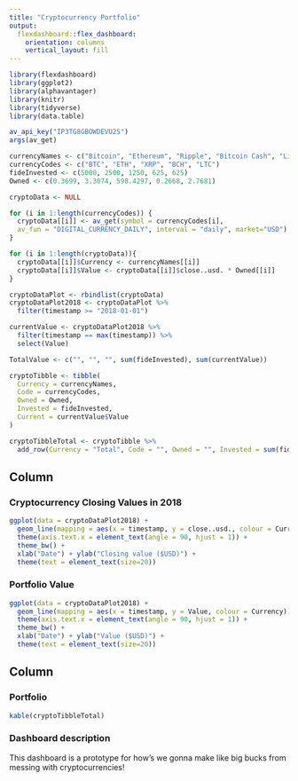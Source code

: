 ```yaml
---
title: "Cryptocurrency Portfolio"
output: 
  flexdashboard::flex_dashboard:
    orientation: columns
    vertical_layout: fill
---
```


```r
library(flexdashboard)
library(ggplot2)
library(alphavantager)
library(knitr)
library(tidyverse)
library(data.table)

av_api_key("IP3TG8GBOWDEVU2S")
args(av_get)

currencyNames <- c("Bitcoin", "Ethereum", "Ripple", "Bitcoin Cash", "Litecoin")
currencyCodes <- c("BTC", "ETH", "XRP", "BCH", "LTC")
fideInvested <- c(5000, 2500, 1250, 625, 625)
Owned <- c(0.3699, 3.3074, 598.4297, 0.2668, 2.7681)

cryptoData <- NULL

for (i in 1:length(currencyCodes)) {
  cryptoData[[i]] <- av_get(symbol = currencyCodes[i], 
  av_fun = "DIGITAL_CURRENCY_DAILY", interval = "daily", market="USD")
}

for (i in 1:length(cryptoData)){
  cryptoData[[i]]$Currency <- currencyNames[[i]]
  cryptoData[[i]]$Value <- cryptoData[[i]]$close..usd. * Owned[[i]]
}

cryptoDataPlot <- rbindlist(cryptoData)
cryptoDataPlot2018 <- cryptoDataPlot %>% 
  filter(timestamp >= "2018-01-01")

currentValue <- cryptoDataPlot2018 %>%
  filter(timestamp == max(timestamp)) %>%
  select(Value)

TotalValue <- c("", "", "", sum(fideInvested), sum(currentValue))

cryptoTibble <- tibble(
  Currency = currencyNames,
  Code = currencyCodes,
  Owned = Owned,
  Invested = fideInvested,
  Current = currentValue$Value
)

cryptoTibbleTotal <- cryptoTibble %>% 
  add_row(Currency = "Total", Code = "", Owned = "", Invested = sum(fideInvested), Current = sum(currentValue))

```

Column {data-width=650}
-----------------------------------------------------------------------

### Cryptocurrency Closing Values in 2018

```r
ggplot(data = cryptoDataPlot2018) +
  geom_line(mapping = aes(x = timestamp, y = close..usd., colour = Currency)) +
  theme(axis.text.x = element_text(angle = 90, hjust = 1)) + 
  theme_bw() +
  xlab("Date") + ylab("Closing value ($USD)") +
  theme(text = element_text(size=20))
```

### Portfolio Value

```r
ggplot(data = cryptoDataPlot2018) +
  geom_line(mapping = aes(x = timestamp, y = Value, colour = Currency)) +
  theme(axis.text.x = element_text(angle = 90, hjust = 1)) + 
  theme_bw() +
  xlab("Date") + ylab("Value ($USD)") +
  theme(text = element_text(size=20))
```

Column {data-width=350}
-----------------------------------------------------------------------

### Portfolio

```r
kable(cryptoTibbleTotal)
```

### Dashboard description

This dashboard is a prototype for how's we gonna make like big bucks from messing with cryptocurrencies!

